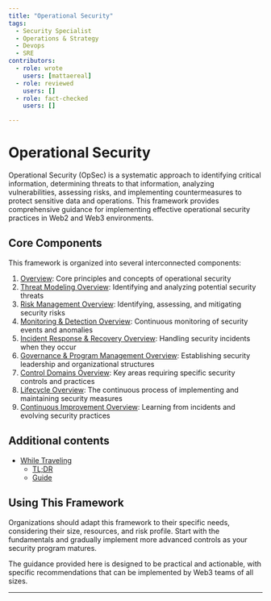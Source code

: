 ```yaml
---
title: "Operational Security"
tags:
  - Security Specialist
  - Operations & Strategy
  - Devops
  - SRE
contributors:
  - role: wrote
    users: [mattaereal]
  - role: reviewed
    users: []
  - role: fact-checked
    users: []

---
```



<TagProvider>
<TagFilter />

# Operational Security

<TagList tags={frontmatter.tags} />
<AttributionList contributors={frontmatter.contributors} />

Operational Security (OpSec) is a systematic approach to identifying critical information, determining threats to that information, analyzing vulnerabilities, assessing risks, and implementing countermeasures to protect sensitive data and operations. This framework provides comprehensive guidance for implementing effective operational security practices in Web2 and Web3 environments.

## Core Components

This framework is organized into several interconnected components:

1. [Overview](/opsec/core-concepts/overview): Core principles and concepts of operational security
2. [Threat Modeling Overview](/opsec/threat-modeling-overview): Identifying and analyzing potential security threats
3. [Risk Management Overview](/opsec/risk-management-overview): Identifying, assessing, and mitigating security risks
4. [Monitoring & Detection Overview](/opsec/monitoring-detection): Continuous monitoring of security events and anomalies
5. [Incident Response & Recovery Overview](/opsec/incident-response-recovery): Handling security incidents when they occur
6. [Governance & Program Management Overview](/opsec/governance-program-management): Establishing security leadership and organizational structures
7. [Control Domains Overview](/opsec/control-domains): Key areas requiring specific security controls and practices
8. [Lifecycle Overview](/opsec/lifecycle): The continuous process of implementing and maintaining security measures
9. [Continuous Improvement Overview](/opsec/continuous-improvement-metrics): Learning from incidents and evolving security practices

## Additional contents

- [While Traveling](/opsec/travel/overview)
  - [TL;DR](/opsec/travel/tldr)
  - [Guide](/opsec/travel/guide)

## Using This Framework

Organizations should adapt this framework to their specific needs, considering their size, resources, and risk profile. Start with the fundamentals and gradually implement more advanced controls as your security program matures.

The guidance provided here is designed to be practical and actionable, with specific recommendations that can be implemented by Web3 teams of all sizes.

---

</TagProvider>
<ContributeFooter />